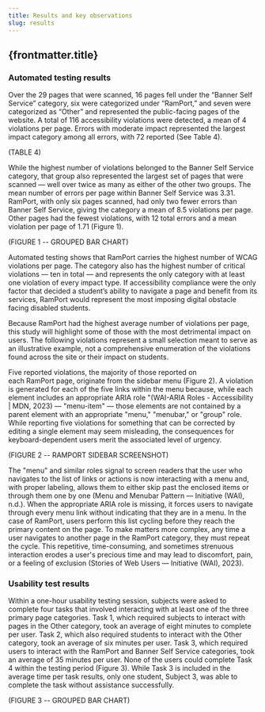 ```yaml
---
title: Results and key observations
slug: results
---
```

## {frontmatter.title}

### Automated testing results
Over the 29 pages that were scanned, 16 pages fell under the “Banner Self Service” category, six were categorized under “RamPort,” and seven were categorized as “Other” and represented the public-facing pages of the website. A total of 116 accessibility violations were detected, a mean of 4 violations per page. Errors with moderate impact represented the largest impact category among all errors, with 72 reported (See Table 4).

(TABLE 4)

While the highest number of violations belonged to the Banner Self Service category, that group also represented the largest set of pages that were scanned — well over twice as many as either of the other two groups. The mean number of errors per page within Banner Self Service was 3.31. RamPort, with only six pages scanned, had only two fewer errors than Banner Self Service, giving the category a mean of 8.5 violations per page. Other pages had the fewest violations, with 12 total errors and a mean violation per page of 1.71 (Figure 1).

(FIGURE 1 -- GROUPED BAR CHART)

Automated testing shows that RamPort carries the highest number of WCAG violations per page. The category also has the highest number of critical violations — ten in total — and represents the only category with at least one violation of every impact type. If accessibility compliance were the only factor that decided a student’s ability to navigate a page and benefit from its services, RamPort would represent the most imposing digital obstacle facing disabled students.

Because RamPort had the highest average number of violations per page, this study will highlight some of those with the most detrimental impact on users. The following violations represent a small selection meant to serve as an illustrative example, not a comprehensive enumeration of the violations found across the site or their impact on students.

Five reported violations, the majority of those reported on each RamPort page, originate from the sidebar menu (Figure 2). A violation is generated for each of the five links within the menu because, while each element includes an appropriate ARIA role "(WAI-ARIA Roles - Accessibility | MDN, 2023) — "menu-item" — those elements are not contained by a parent element with an appropriate "menu," "menubar," or "group" role. While reporting five violations for something that can be corrected by editing a single element may seem misleading, the consequences for keyboard-dependent users merit the associated level of urgency.

(FIGURE 2 -- RAMPORT SIDEBAR SCREENSHOT)

The "menu" and similar roles signal to screen readers that the user who navigates to the list of links or actions is now interacting with a menu and, with proper labeling, allows them to either skip past the enclosed items or through them one by one (Menu and Menubar Pattern — Initiative (WAI), n.d.). When the appropriate ARIA role is missing, it forces users to navigate through every menu link without indicating that they are in a menu. In the case of RamPort, users perform this list cycling before they reach the primary content on the page. To make matters more complex, any time a user navigates to another page in the RamPort category, they must repeat the cycle. This repetitive, time-consuming, and sometimes strenuous interaction erodes a user's precious time and may lead to discomfort, pain, or a feeling of exclusion (Stories of Web Users — Initiative (WAI), 2023).

### Usability test results

Within a one-hour usability testing session, subjects were asked to complete four tasks that involved interacting with at least one of the three primary page categories. Task 1, which required subjects to interact with pages in the Other category, took an average of eight minutes to complete per user. Task 2, which also required students to interact with the Other category, took an average of six minutes per user. Task 3, which required users to interact with the RamPort and Banner Self Service categories, took an average of 35 minutes per user. None of the users could complete Task 4 within the testing period (Figure 3). While Task 3 is included in the average time per task results, only one student, Subject 3, was able to complete the task without assistance successfully.

(FIGURE 3 -- GROUPED BAR CHART)
